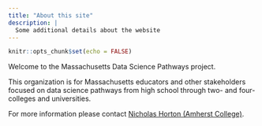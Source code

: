 ```yaml
---
title: "About this site"
description: |
  Some additional details about the website
---
```


```r
knitr::opts_chunk$set(echo = FALSE)
```

Welcome to the Massachusetts Data Science Pathways project.

This organization is for Massachusetts educators and other stakeholders focused on data science pathways from high school through two- and four- colleges and universities.

For more information please contact [Nicholas Horton (Amherst College)](https://www.amherst.edu/people/facstaff/nhorton).
